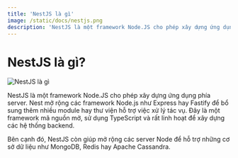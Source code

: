 ```yaml
---
title: 'NestJS là gì'
image: /static/docs/nestjs.png
description: 'NestJS là một framework Node.JS cho phép xây dựng ứng dụng phía server.'
---
```


# NestJS là gì?

![NestJS là gì](/static/docs/nestjs.png)

NestJS là một framework Node.JS cho phép xây dựng ứng dụng phía server. Nest mở
rộng các framework Node.js như Express hay Fastify để bổ sung thêm nhiều module
hay thư viện hỗ trợ việc xử lý tác vụ. Đây là một framework mã nguồn mở, sử dụng
TypeScript và rất linh hoạt để xây dựng các hệ thống backend.

Bên cạnh đó, NestJS còn giúp mở rộng các server Node để hỗ trợ những cơ sở dữ
liệu như MongoDB, Redis hay Apache Cassandra.
